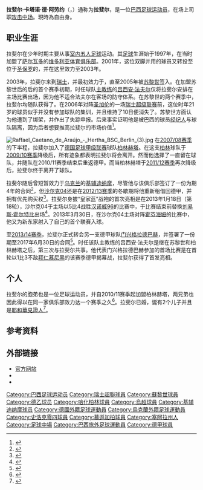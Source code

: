 {{noteTA
|G1=足球
|G2=uefa
|G3=德甲
|T=zh-cn:拉斐尔·卡塔诺·德·阿劳约; zh-hk:拉菲爾·基達奴·迪·阿勞約; zh-tw:拉斐爾·卡塔諾·德·阿勞約;
|1=zh-cn:拉斐尔·卡塔诺; zh-hk:拉菲爾·基達奴; zh-tw:拉斐爾·卡塔諾;
|2=zh-cn:拉斐尔; zh-hk:拉菲爾; zh-tw:拉斐爾;
|3=zh-hans:基辅迪纳摩; zh-hk:基輔戴拿模; zh-tw:基輔迪納摩;
|4=zh-hans:霍尔特比;zh-hk:賀治比;zh-tw:霍爾特比;
}}

{{Infobox football biography
| name = 拉斐尔<br />Raffael
| image = [[File:Raffael_Caetano_de_Araújo_-_Hertha_BSC_Berlin_(2).jpg|250px]]
| caption = 
| fullname = {{lang|pt|Raffael Caetano de Araújo}}
| birth_date = {{birth date and age|1985|3|28|df=y}}
| birth_place = {{BRA}}[[福塔雷萨|福塔雷萨]]
| height = {{height|m=1.74}}
| position = [[进攻中场|进攻中场]]
| currentclub = 
| clubnumber = 
| youthyears1 = 1997–2000 | youthclubs1 = [[维多利亚体育俱乐部|维多利亚]]
| youthyears2 = 2001–2003 | youthclubs2 = {{link-en|CA尤文图斯|Clube Atlético Juventus}}
| years1 = 2003–2005 | clubs1 = {{link-de|基亚索足球俱乐部|FC Chiasso|基亚索}}               | caps1 =  61 | goals1 = 30
| years2 = 2005–2007 | clubs2 = [[蘇黎世足球俱樂部|苏黎世]]                        | caps2 =  77 | goals2 = 40
| years3 = 2008–2012 | clubs3 = [[柏林赫塔|柏林赫塔]]                        | caps3 = 140 | goals3 = 33
| years4 = 2012–2013 | clubs4 = [[基辅迪纳摩|基辅迪纳摩]]        | caps4 =   9 | goals4 =  1
| years5 = 2013      | clubs5 = → [[沙尔克04|沙尔克04]] (租借) | caps5 =  16 | goals5 =  2
| years6 = 2013–2020 | clubs6 = [[门兴格拉德巴赫足球俱乐部|门兴格拉德巴赫]]          | caps6 =  164 | goals6 =  57
| pcupdate = 2020-07-01
}}

'''拉斐尔·卡塔诺·德·阿劳约'''（{{lang-pt|'''Raffael Caetano de Araújo'''}}，{{bd|1985年|3月28日|catIdx=Raffael Caetano De Araujo}}）通称为'''拉斐尔'''，是一位[[巴西|巴西]][[足球|足球]][[运动员|运动员]]，在场上司职[[攻击中场|攻击中场]]。現時為自由身。

==职业生涯==
拉斐尔在少年时期主要从事[[室内五人足球|室内五人足球]]运动。其[[足球|足球]]生涯始于1997年，在当时加盟了[[萨尔瓦多_(巴西)|萨尔瓦多]]的[[维多利亚体育俱乐部|维多利亚体育俱乐部]]。2001年，这位双脚并用的球员又转投至位于[[圣保罗|圣保罗]]的{{link-en|CA尤文图斯|Clube Atlético Juventus}}，并在这里效力至2003年。

2003年，拉斐尔来到[[瑞士|瑞士]]，并最初效力于{{link-de|基亚索足球俱乐部|FC Chiasso|基亚索}}，直至2005年被[[蘇黎世足球俱樂部|苏黎世]]签入。在加盟苏黎世后的后的首个赛季初期，时任球队[[主教练|主教练]]的[[吕西安·法夫尔|吕西安·法夫尔]]仅将拉斐尔安排在主场比赛出场，因为他不适合法夫尔在客场的防守体系。在苏黎世的两个赛季中，拉斐尔均随队获得了{{link-de|瑞士足球冠军|Schweizer Meister (Fussball)}}。在2006年对阵[[圣加伦足球俱乐部|圣加伦]]的一场[[瑞士足球超级联赛|瑞士超级联赛]]前，这位时年21岁的球员似乎并没有参加球队的集训，并且维持了10日便消失了。苏黎世方面认为他遭到了绑架，并作出了失踪申报。后来事实证明他是被巴西的球员[[经纪人|经纪人]]与球队隔离，因为后者想要推高拉斐尔的市场价值<ref>{{de}}{{cite web|url=http://www.berliner-zeitung.de/archiv/regisseur-raffael-verkoerpert-beim-3-0-in-koeln-die-neue-hoffnung-von-hertha-bsc--er-glaubt-wieder-an-den-klassenerhalt-40-tore-in-90-minuten,10810590,10709092.html|title=''40 Tore in 90 Minuten''|publisher=Berliner Zeitung|date=2010-04-06|accessdate=2014-09-01|archive-date=2016-02-02|archive-url=https://web.archive.org/web/20160202064248/http://www.berliner-zeitung.de/archiv/regisseur-raffael-verkoerpert-beim-3-0-in-koeln-die-neue-hoffnung-von-hertha-bsc--er-glaubt-wieder-an-den-klassenerhalt-40-tore-in-90-minuten,10810590,10709092.html|dead-url=no}}</ref>。

[[File:Raffael_Caetano_de_Araújo_-_Hertha_BSC_Berlin_(3).jpg|thumb]]
在[[2007年至2008年德國足球甲級聯賽|2007/08赛季]]的下半程，拉斐尔加入了[[德国足球甲级联赛|德国足球甲级联赛]]球队[[柏林赫塔|柏林赫塔]]。在这支[[柏林|柏林]]球队于[[2009年至2010年德國足球甲級聯賽|2009/10赛季]]降级后，所有迹象都表明拉斐尔将会离开。然而他选择了一直留在球队，并随队在2010/11赛季结束后重返德甲。而当柏林赫塔于[[2011年至2012年德國足球甲級聯賽|2011/12赛季]]再次降级后，拉斐尔终于离开了球队。

拉斐尔随后曾短暂效力于[[乌克兰|乌克兰]]的[[基辅迪纳摩|基辅迪纳摩]]，尽管他与该俱乐部签订了一份为期4年的合同<ref>{{de}}{{cite web|url=http://www.herthabsc.de/de/teams/abschied-raffael/page/922--45--.html|title=''Abschied eines "Berliners"''|publisher=Hertha BSC|accessdate=2014-09-01|archive-date=2013-01-22|archive-url=https://www.webcitation.org/6Dr7I4RcZ?url=http://www.herthabsc.de/de/teams/abschied-raffael/page/922--45--.html|dead-url=no}}</ref>，但[[沙尔克04|沙尔克04]]还是在[[2012年至2013年德國足球甲級聯賽|2012/13赛季]]的冬歇期将他重新租借回德甲，并拥有优先购买权<ref>{{de}}{{cite web|url=http://www.schalke04.de/de/aktuell/news/130116_raffael/page/913--10-213-.html|title=''S04 leiht Raffael von Dynamo Kiew aus''|publisher=Schalke 04|date=2013-01-16|accessdate=2014-09-01|archive-date=2016-03-26|archive-url=https://web.archive.org/web/20160326095725/http://www.schalke04.de/de/aktuell/news/130116_raffael/page/913--10-213-.html|dead-url=no}}</ref>。拉斐尔身披“皇家蓝”战袍的首次亮相是在2013年1月18日（第18轮），沙尔克04于主场以5比4战胜[[汉诺威96|汉诺威96]]的比赛中，于比赛结束前替换[[刘易斯·霍尔特比|刘易斯·霍尔特比]]出场<ref>{{de}}{{cite web|url=http://www.kicker.de/news/fussball/bundesliga/spieltag/1-bundesliga/2012-13/18/1441797/spielbericht_fc-schalke-04-2_hannover-96-58.html|title=''Wahnsinn auf Schalke! 5:4 gegen Hannover''|publisher=Kicker|date=2013-01-18|accessdate=2014-09-01|archive-date=2017-10-20|archive-url=https://web.archive.org/web/20171020201105/http://www.kicker.de/news/fussball/bundesliga/spieltag/1-bundesliga/2012-13/18/1441797/spielbericht_fc-schalke-04-2_hannover-96-58.html|dead-url=no}}</ref>。2013年3月30日，在沙尔克04主场对阵[[霍芬海姆|霍芬海姆]]的比赛中，他又为新东家射入了自己的首个联赛入球。

至[[2013年至2014年德国足球甲级联赛|2013/14赛季]]，拉斐尔正式转会另一支德甲球队[[门兴格拉德巴赫足球俱乐部|门兴格拉德巴赫]]，并签署了一份期至2017年6月30日的合同<ref>{{de}}{{cite web|url=http://www.borussia.de/de/aktuelles-termine/news/borussia-news/news-detailansicht.html?tx_ttnews[tt_news]=8247&cHash=e8a4c836dd59ce6ce256ed7532cec310|title=''Borussia hat sich sehr um mich bemüht''|publisher=Borussia Mönchengladbach|date=2013-06-25|accessdate=2014-09-01|archive-date=2018-04-21|archive-url=https://web.archive.org/web/20180421113023/https://www.borussia.de/de/aktuelles-termine/news/borussia-news/news-detailansicht.html?tx_ttnews%5Btt_news%5D=8247&cHash=e8a4c836dd59ce6ce256ed7532cec310|dead-url=no}}</ref>。时任该队主教练的吕西安·法夫尔是继在苏黎世和柏林赫塔之后，第三次与拉斐尔共事。他代表门兴格拉德巴赫参加的首场比赛是在首轮以1比3不敌[[拜仁慕尼黑|拜仁慕尼黑]]的该赛季德甲揭幕战，拉斐尔获得了首发亮相。

==个人==
拉斐尔的胞弟{{link-de|罗尼·赫伯森·福塔多·德·阿劳约|Ronny Heberson Furtado de Araújo|罗尼}}也是一位足球运动员，并自2010/11赛季起加盟柏林赫塔，两兄弟也因此得以在同一家俱乐部效力达一个赛季之久<ref>{{de}}{{cite web|url=http://www.bundesliga.de/de/liga/news/2009/raffael-bleibt-der-hertha-treu_0000154663.php|title=''Raffael bleibt der Hertha treu''|publisher=Bundesliga|date=2010-05-31|accessdate=2014-09-01|archive-date=2014-09-03|archive-url=https://web.archive.org/web/20140903055014/http://www.bundesliga.de/de/liga/news/2009/raffael-bleibt-der-hertha-treu_0000154663.php|dead-url=no}}</ref>。拉斐尔已婚，诞有2个儿子并且是[[耶和華見證人|耶和華見證人]]<ref>{{de}}{{cite web|url=http://www.bild.de/sport/fussball/raffael/seit-15-jahren-keine-geburtstagsfeier-23383494.bild.html|title=''Darum feiere ich seit 15 Jahren keinen Geburtstag''|publisher=Bild|date=2012-03-28|accessdate=2014-09-01|archive-date=2020-11-25|archive-url=https://web.archive.org/web/20201125114134/https://www.bild.de/sport/fussball/raffael/seit-15-jahren-keine-geburtstagsfeier-23383494.bild.html|dead-url=no}}</ref>。

==参考资料==
{{reflist}}

==外部链接==
{{Commonscat|Raffael Caetano de Araújo}}
* [https://web.archive.org/web/20120721091131/http://www.raffa85.com/ 官方网站] {{pt icon}}
* {{wfb|raffael}}
* {{Fussballdaten|dearaujorafael}}

{{DEFAULTSORT:Raffael Caetano de Araújo}}
[[Category:巴西足球运动员|Category:巴西足球运动员]]
[[Category:瑞士超聯球員|Category:瑞士超聯球員]]
[[Category:蘇黎世球員|Category:蘇黎世球員]]
[[Category:德乙球员|Category:德乙球员]]
[[Category:哈化柏林球員|Category:哈化柏林球員]]
[[Category:烏超球員|Category:烏超球員]]
[[Category:基辅迪纳摩球员|Category:基辅迪纳摩球员]]
[[Category:德國外籍足球運動員|Category:德國外籍足球運動員]]
[[Category:烏克蘭外籍足球運動員|Category:烏克蘭外籍足球運動員]]
[[Category:史浩克零四球員|Category:史浩克零四球員]]
[[Category:慕遜加柏球員|Category:慕遜加柏球員]]
[[Category:塞阿拉州人|Category:塞阿拉州人]]
[[Category:足球中場|Category:足球中場]]
[[Category:巴西旅外足球運動員|Category:巴西旅外足球運動員]]
[[Category:德甲球員|Category:德甲球員]]